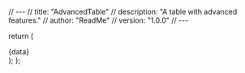 // ---
// title: "AdvancedTable"
// description: "A table with advanced features."
// author: "ReadMe"
// version: "1.0.0"
// ---

  return (
    <div className="flex justify-center">
      {data}
    </div>
  );
};

<AdvancedTable data="Getting Started with Custom Components" />
